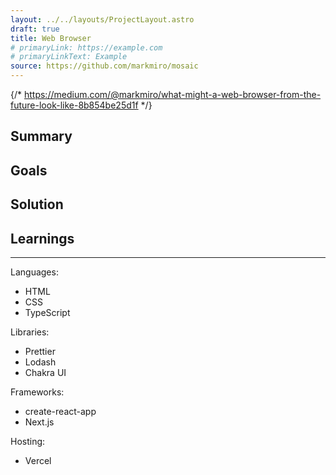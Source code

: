```yaml
---
layout: ../../layouts/ProjectLayout.astro
draft: true
title: Web Browser
# primaryLink: https://example.com
# primaryLinkText: Example
source: https://github.com/markmiro/mosaic
---
```



{/* https://medium.com/@markmiro/what-might-a-web-browser-from-the-future-look-like-8b854be25d1f */}

## Summary



## Goals



## Solution



## Learnings



---

Languages:

- HTML
- CSS
- TypeScript

Libraries:

- Prettier
- Lodash
- Chakra UI

Frameworks:

- create-react-app
- Next.js

Hosting:

- Vercel

